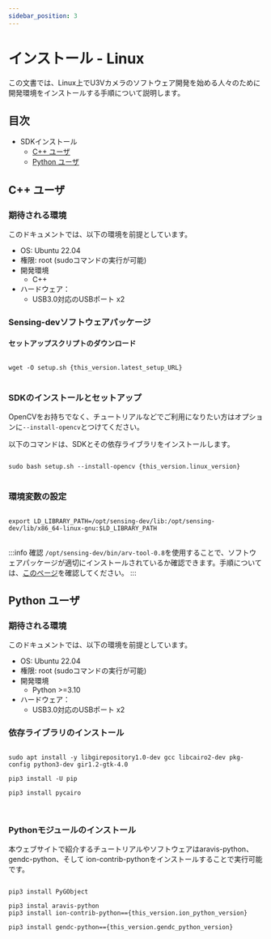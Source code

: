 ```yaml
---
sidebar_position: 3
---
```



# インストール - Linux

この文書では、Linux上でU3Vカメラのソフトウェア開発を始める人々のために開発環境をインストールする手順について説明します。

## 目次
* SDKインストール
  * [C++ ユーザ](#cpp)
  * [Python ユーザ](#python)

## C++ ユーザ <a id="cpp"/>

### 期待される環境

このドキュメントでは、以下の環境を前提としています。

* OS: Ubuntu 22.04
* 権限: root (sudoコマンドの実行が可能)
* 開発環境
    * C++
* ハードウェア：
    * USB3.0対応のUSBポート x2

### Sensing-devソフトウェアパッケージ

#### セットアップスクリプトのダウンロード

<pre>
<code class="language-bash">
wget -O setup.sh {this_version.latest_setup_URL}
</code>
</pre>

### SDKのインストールとセットアップ

OpenCVをお持ちでなく、チュートリアルなどでご利用になりたい方はオプションに`--install-opencv`とつけてください。

以下のコマンドは、SDKとその依存ライブラリをインストールします。

<pre>
<code class="language-bash">
sudo bash setup.sh --install-opencv {this_version.linux_version}
</code>
</pre>

### 環境変数の設定

<pre>
<code class="language-bash">
export LD_LIBRARY_PATH=/opt/sensing-dev/lib:/opt/sensing-dev/lib/x86_64-linux-gnu:$LD_LIBRARY_PATH
</code>
</pre>

:::info 確認
`/opt/sensing-dev/bin/arv-tool-0.8`を使用することで、ソフトウェアパッケージが適切にインストールされているか確認できます。手順については、[このページ](../external/aravis/arv-tools.md)を確認してください。
:::

## Python ユーザ <a id="python"/>

### 期待される環境

このドキュメントでは、以下の環境を前提としています。

* OS: Ubuntu 22.04
* 権限: root (sudoコマンドの実行が可能)
* 開発環境
    * Python >=3.10
* ハードウェア：
    * USB3.0対応のUSBポート x2

### 依存ライブラリのインストール
<pre>
<code class="language-bash">
sudo apt install -y libgirepository1.0-dev gcc libcairo2-dev pkg-config python3-dev gir1.2-gtk-4.0<br />
pip3 install -U pip<br />
pip3 install pycairo<br />
</code>
</pre>

### Pythonモジュールのインストール

本ウェブサイトで紹介するチュートリアルやソフトウェアはaravis-python、 gendc-python、そして ion-contrib-pythonをインストールすることで実行可能です。

<pre>
<code class="language-bash">
pip3 install PyGObject<br />
pip3 instal aravis-python
pip3 install ion-contrib-python=={this_version.ion_python_version}<br />
pip3 install gendc-python=={this_version.gendc_python_version}<br />
</code>
</pre>


